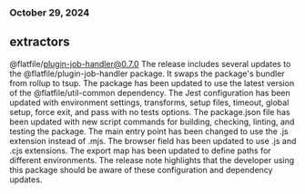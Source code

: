 ### October 29, 2024
## extractors

@flatfile/plugin-job-handler@0.7.0
The release includes several updates to the @flatfile/plugin-job-handler package. It swaps the package's bundler from rollup to tsup. The package has been updated to use the latest version of the @flatfile/util-common dependency. The Jest configuration has been updated with environment settings, transforms, setup files, timeout, global setup, force exit, and pass with no tests options. The package.json file has been updated with new script commands for building, checking, linting, and testing the package. The main entry point has been changed to use the .js extension instead of .mjs. The browser field has been updated to use .js and .cjs extensions. The export map has been updated to define paths for different environments. The release note highlights that the developer using this package should be aware of these configuration and dependency updates.